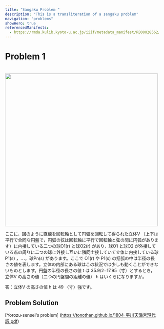 ```yaml
---
title: "Sangaku Problem "
description: "This is a transliteration of a sangaku problem"
navigation: "problems"
showHero: true
referencedManifests:
  - https://rmda.kulib.kyoto-u.ac.jp/iiif/metadata_manifest/RB00028562/manifest.json
---
```


# Problem 1

#

<Image
  height="500px"
  label="Chiba Sangaku problem."
  src="https://tonothan.github.io/1804-平川天満宮-現代訳.png"
/>

  ここに，図のように直線を回転軸として円弧を回転して得られた立体V （上下は平行で合同な円盤で，円弧の弦は回転軸に平行で回転軸と弦の間に円弧があります）に内接している二つの球O1(r) と球O2(r) があり，球O1 と球O2 が外接している点の周りに二つの球に外接し互いに隣同士接していて立体に内接している球P1(s) ，⋯，球Pn(s) があります。ここで O1(r) や P1(s) の括弧の中は半径の長さの値を表します。立体の内部にある球はこの状況では少しも動くことができないものとします。円盤の半径の長さの値 t は 35.9/2=17.95（寸）とするとき，立体V の高さの値（二つの円盤間の距離の値） h はいくらになりますか。　

  答：立体V の高さの値 h は 49 （寸）強です。


 
## Problem Solution

[Yorozu-sensei's problem] (https://tonothan.github.io/1804-平川天満宮現代訳.pdf)
 






